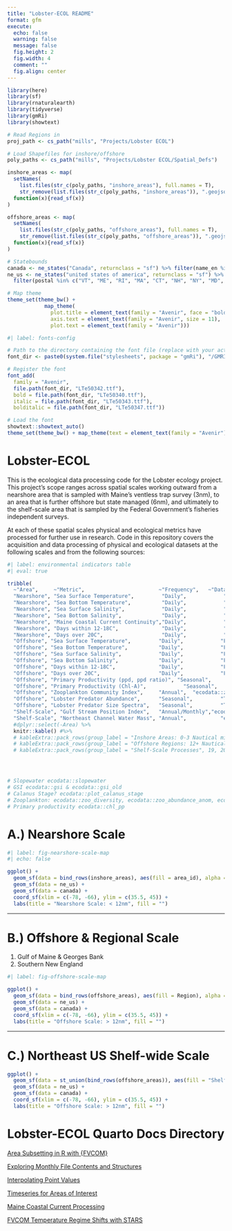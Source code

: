 ```yaml
---
title: "Lobster-ECOL README"
format: gfm
execute: 
  echo: false
  warning: false
  message: false
  fig.height: 2
  fig.width: 4
  comment: ""
  fig.align: center
---
```


```r
library(here)
library(sf)
library(rnaturalearth)
library(tidyverse)
library(gmRi)
library(showtext)

# Read Regions in
proj_path <- cs_path("mills", "Projects/Lobster ECOL")

# Load Shapefiles for inshore/offshore
poly_paths <- cs_path("mills", "Projects/Lobster ECOL/Spatial_Defs")

inshore_areas <- map(
  setNames(
    list.files(str_c(poly_paths, "inshore_areas"), full.names = T),
    str_remove(list.files(str_c(poly_paths, "inshore_areas")), ".geojson")),
  function(x){read_sf(x)}
)

offshore_areas <- map(
  setNames(
    list.files(str_c(poly_paths, "offshore_areas"), full.names = T),
    str_remove(list.files(str_c(poly_paths, "offshore_areas")), ".geojson")),
  function(x){read_sf(x)}
)

# Statebounds
canada <- ne_states("Canada", returnclass = "sf") %>% filter(name_en %in% c("Nova Scotia", "Quebec", "New Brunswick", "Prince Edward Island"))
ne_us <- ne_states("united states of america", returnclass = "sf") %>% 
  filter(postal %in% c("VT", "ME", "RI", "MA", "CT", "NH", "NY", "MD", "VA", "NJ", "DE", "NC", "PA", "WV"))

# Map theme
theme_set(theme_bw() + 
            map_theme(
              plot.title = element_text(family = "Avenir", face = "bold", size = 14),
              axis.text = element_text(family = "Avenir", size = 11),
              plot.text = element_text(family = "Avenir")))
```




```r
#| label: fonts-config

# Path to the directory containing the font file (replace with your actual path)
font_dir <- paste0(system.file("stylesheets", package = "gmRi"), "/GMRI_fonts/Avenir/")

# Register the font
font_add(
  family = "Avenir",
  file.path(font_dir, "LTe50342.ttf"),
  bold = file.path(font_dir, "LTe50340.ttf"),
  italic = file.path(font_dir, "LTe50343.ttf"),
  bolditalic = file.path(font_dir, "LTe50347.ttf"))

# Load the font
showtext::showtext_auto()
theme_set(theme_bw() + map_theme(text = element_text(family = "Avenir")))

```

# Lobster-ECOL

This is the ecological data processing code for the Lobster ecology project. This project's scope ranges across spatial scales working outward from a nearshore area that is sampled with Maine's ventless trap survey (3nm), to an area that is further offshore but state managed (6nm), and ultimately to the shelf-scale area that is sampled by the Federal Government's fisheries independent surveys.

At each of these spatial scales physical and ecological metrics have processed for further use in research. Code in this repository covers the acquisition and data processing of physical and ecological datasets at the following scales and from the following sources:


```r
#| label: environmental indicators table
#| eval: true

tribble(
  ~"Area",     ~"Metric",                        ~"Frequency",   ~"Data Source", 
  "Nearshore", "Sea Surface Temperature",         "Daily",            "FVCOM",
  "Nearshore", "Sea Bottom Temperature",          "Daily",            "FVCOM",
  "Nearshore", "Sea Surface Salinity",            "Daily",            "FVCOM",
  "Nearshore", "Sea Bottom Salinity",             "Daily",            "FVCOM",
  "Nearshore", "Maine Coastal Current Continuity","Daily",            "FVCOM",
  "Nearshore", "Days within 12-18C",              "Daily",            "FVCOM",
  "Nearshore", "Days over 20C",                   "Daily",            "FVCOM",
  "Offshore", "Sea Surface Temperature",         "Daily",            "FVCOM",
  "Offshore", "Sea Bottom Temperature",          "Daily",            "FVCOM",
  "Offshore", "Sea Surface Salinity",            "Daily",            "FVCOM",
  "Offshore", "Sea Bottom Salinity",             "Daily",            "FVCOM",
  "Offshore", "Days within 12-18C",              "Daily",            "FVCOM",
  "Offshore", "Days over 20C",                   "Daily",            "FVCOM",
  "Offshore", "Primary Productivity (ppd, ppd ratio)", "Seasonal",         "ecodata::chl_pp",
  "Offshore", "Primary Productivity (Chl-A)",            "Seasonal",         "ecodata::chl_pp",
  "Offshore", "Zooplankton Community Index",     "Annual",  "ecodata::zoo_abundance_anom",
  "Offshore", "Lobster Predator Abundance",      "Seasonal",         "Trawl Surveys",
  "Offshore", "Lobster Predator Size Spectra",   "Seasonal",         "Trawl Surveys",
  "Shelf-Scale", "Gulf Stream Position Index",   "Annual/Monthly","ecodata::gsi",
  "Shelf-Scale", "Northeast Channel Water Mass", "Annual",           "ecodata::slopewater") %>% 
  #dplyr::select(-Area) %>% 
  knitr::kable() #%>% 
  # kableExtra::pack_rows(group_label = "Inshore Areas: 0-3 Nautical miles", 1, 7) %>% 
  # kableExtra::pack_rows(group_label = "Offshore Regions: 12+ Nautical miles", 8, 18) %>% 
  # kableExtra::pack_rows(group_label = "Shelf-Scale Processes", 19, 20) 




# Slopewater ecodata::slopewater
# GSI ecodata::gsi & ecodata::gsi_old
# Calanus Stage? ecodata::plot_calanus_stage
# Zooplankton: ecodata::zoo_diversity, ecodata::zoo_abundance_anom, ecodata::zoo_regime
# Primary productivity ecodata::chl_pp

```





# A.) Nearshore Scale


```r
#| label: fig-nearshore-scale-map
#| echo: false

ggplot() +
  geom_sf(data = bind_rows(inshore_areas), aes(fill = area_id), alpha = 0.4) +
  geom_sf(data = ne_us) +
  geom_sf(data = canada) +
  coord_sf(xlim = c(-78, -66), ylim = c(35.5, 45)) +
  labs(title = "Nearshore Scale: < 12nm", fill = "")

```



---

# B.) Offshore & Regional Scale

 1. Gulf of Maine & Georges Bank
 2. Southern New England

```r
#| label: fig-offshore-scale-map

ggplot() +
  geom_sf(data = bind_rows(offshore_areas), aes(fill = Region), alpha = 0.4) +
  geom_sf(data = ne_us) +
  geom_sf(data = canada) +
  coord_sf(xlim = c(-78, -66), ylim = c(35.5, 45)) +
  labs(title = "Offshore Scale: > 12nm", fill = "")
```


---


# C.) Northeast US Shelf-wide Scale

```r

ggplot() +
  geom_sf(data = st_union(bind_rows(offshore_areas)), aes(fill = "Shelf-Scale"), alpha = 0.4) +
  geom_sf(data = ne_us) +
  geom_sf(data = canada) +
  coord_sf(xlim = c(-78, -66), ylim = c(35.5, 45)) +
  labs(title = "Offshore Scale: > 12nm", fill = "")
```



# Lobster-ECOL Quarto Docs Directory

[Area Subsetting in R with {FVCOM}](https://adamkemberling.github.io/Lobster-ECOL/R/FVCOM_prep/fvcom_general_methods/FVCOM_Area_Subsetting_Demo.html)

[Exploring Monthly File Contents and Structures](https://adamkemberling.github.io/Lobster-ECOL/R/FVCOM_prep/gmri_inventory_exploration/FVCOM-GMRI-Monthly-Inventory-Check.html)

[Interpolating Point Values](https://adamkemberling.github.io/Lobster-ECOL/R/FVCOM_prep/Survey_Locations_FVCOMTemp_Interpolation.html)

[Timeseries for Areas of Interest](https://adamkemberling.github.io/Lobster-ECOL/R/FVCOM_prep/FVCOM_Regional_Temperature_Timeseries.html)

[Maine Coastal Current Processing](https://adamkemberling.github.io/Lobster-ECOL/R/FVCOM_prep/FVCOM_MaineCoastalCurrent_PCA.html)

[FVCOM Temperature Regime Shifts with STARS](https://adamkemberling.github.io/Lobster-ECOL/R/regime_tests/STARS_FVCOM.html)

